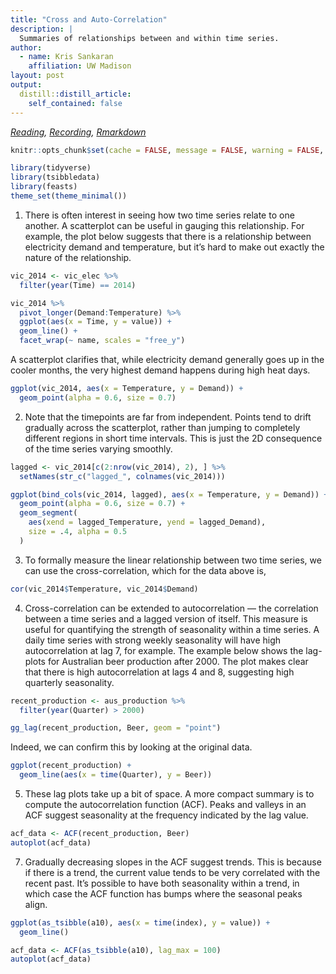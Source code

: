 ```yaml
---
title: "Cross and Auto-Correlation"
description: |
  Summaries of relationships between and within time series.
author:
  - name: Kris Sankaran
    affiliation: UW Madison
layout: post
output:
  distill::distill_article:
    self_contained: false
---
```


_[Reading](https://otexts.com/fpp3/scatterplots.html), [Recording](https://mediaspace.wisc.edu/media/Week%206%20%5B4%5D/1_0pbritzj), [Rmarkdown](https://raw.githubusercontent.com/krisrs1128/stat479/master/_posts/2021-02-23-week6-4/week6-4.Rmd)_

```r
knitr::opts_chunk$set(cache = FALSE, message = FALSE, warning = FALSE, echo = TRUE)
```

```r
library(tidyverse)
library(tsibbledata)
library(feasts)
theme_set(theme_minimal())
```

1. There is often interest in seeing how two time series relate to one another.
A scatterplot can be useful in gauging this relationship. For example, the plot
below suggests that there is a relationship between electricity demand and
temperature, but it's hard to make out exactly the nature of the relationship.

```r
vic_2014 <- vic_elec %>%
  filter(year(Time) == 2014)

vic_2014 %>%
  pivot_longer(Demand:Temperature) %>%
  ggplot(aes(x = Time, y = value)) +
  geom_line() +
  facet_wrap(~ name, scales = "free_y")
```
A scatterplot clarifies that, while electricity demand generally goes up in the
cooler months, the very highest demand happens during high heat days.

```r
ggplot(vic_2014, aes(x = Temperature, y = Demand)) +
  geom_point(alpha = 0.6, size = 0.7)
```

2. Note that the timepoints are far from independent. Points tend to drift
gradually across the scatterplot, rather than jumping to completely different
regions in short time intervals. This is just the 2D consequence of the time
series varying smoothly.

```r
lagged <- vic_2014[c(2:nrow(vic_2014), 2), ] %>%
  setNames(str_c("lagged_", colnames(vic_2014)))

ggplot(bind_cols(vic_2014, lagged), aes(x = Temperature, y = Demand)) +
  geom_point(alpha = 0.6, size = 0.7) +
  geom_segment(
    aes(xend = lagged_Temperature, yend = lagged_Demand),
    size = .4, alpha = 0.5
  )
```
3. To formally measure the linear relationship between two time series, we can use the cross-correlation,
\begin{align}
\frac{\sum_{t}\left(x_{t} - \hat{\mu}_{X}\right)\left(y_{t} - \hat{\mu}_{Y}\right)}{\hat{\sigma}_{X}\hat{\sigma}_{Y}}
\end{align}
which for the data above is,

```r
cor(vic_2014$Temperature, vic_2014$Demand)
```
4. Cross-correlation can be extended to autocorrelation — the correlation
between a time series and a lagged version of itself. This measure is useful for
quantifying the strength of seasonality within a time series. A daily time
series with strong weekly seasonality will have high autocorrelation at lag 7,
for example. The example below shows the lag-plots for Australian beer
production after 2000. The plot makes clear that there is high autocorrelation
at lags 4 and 8, suggesting high quarterly seasonality.

```r
recent_production <- aus_production %>%
  filter(year(Quarter) > 2000)

gg_lag(recent_production, Beer, geom = "point")
```
Indeed, we can confirm this by looking at the original data.

```r
ggplot(recent_production) +
  geom_line(aes(x = time(Quarter), y = Beer))
```


5. These lag plots take up a bit of space. A more compact summary is to compute
the autocorrelation function (ACF). Peaks and valleys in an ACF suggest
seasonality at the frequency indicated by the lag value.

```r
acf_data <- ACF(recent_production, Beer)
autoplot(acf_data)
```


7. Gradually decreasing slopes in the ACF suggest trends. This is because if
there is a trend, the current value tends to be very correlated with the recent
past. It's possible to have both seasonality within a trend, in which case the
ACF function has bumps where the seasonal peaks align.

```r
ggplot(as_tsibble(a10), aes(x = time(index), y = value)) +
  geom_line()

acf_data <- ACF(as_tsibble(a10), lag_max = 100)
autoplot(acf_data)
```
